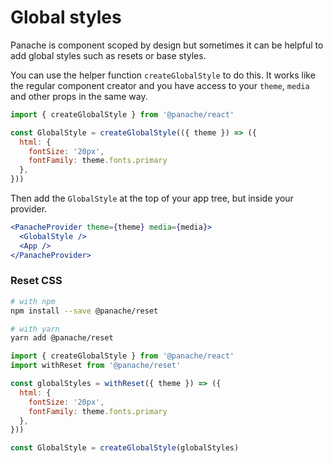 
# Global styles

Panache is component scoped by design but sometimes it can be helpful to add global styles such as resets or base styles.

You can use the helper function `createGlobalStyle` to do this. It works like the regular component creator and you have access to your `theme`, `media` and other props in the same way.

```jsx
import { createGlobalStyle } from '@panache/react'

const GlobalStyle = createGlobalStyle(({ theme }) => ({
  html: {
    fontSize: '20px',
    fontFamily: theme.fonts.primary
  },
}))
```

Then add the `GlobalStyle` at the top of your app tree, but inside your provider.

```jsx
<PanacheProvider theme={theme} media={media}>
  <GlobalStyle />
  <App />
</PanacheProvider>
```

### Reset CSS

```bash
# with npm
npm install --save @panache/reset

# with yarn
yarn add @panache/reset
```

```jsx
import { createGlobalStyle } from '@panache/react'
import withReset from '@panache/reset'

const globalStyles = withReset({ theme }) => ({
  html: {
    fontSize: '20px',
    fontFamily: theme.fonts.primary
  },
}))

const GlobalStyle = createGlobalStyle(globalStyles)
```